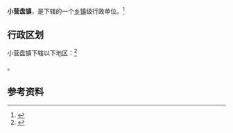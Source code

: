 {{中国乡级行政区|65/27/01/100/000}}

'''小营盘镇'''，是{{PRC admin/fullname|65/27/01/100/000|3}}下辖的一个[[乡镇|乡镇]]级行政单位。<ref>{{PRC admin/ref sgc|{{PRC admin/parent|65/27/01/100/000}}}}</ref>

== 行政区划 ==

小营盘镇下辖以下地区：<ref>{{PRC admin/ref sgc|65/27/01/100/000}}</ref>

{{PRC admin/children|65/27/01/100/000}}。

== 参考资料 ==

{{reflist}}

{{行政区划小作品}}
{{PRC admin/navcat|65/27/01/100/000}}
